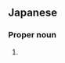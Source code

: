 ==Japanese==
{{ja-kanjitab|す|もん|k2=ま|とう|k3=と|らつ|k4=ら|yomi=irr|sort=すまとら}}
{{ateji|c=y|sort=すまとら}}

===Proper noun===
{{ja-pos|proper|スマトラ}}

# {{rare spelling of|スマトラ|lang=ja|sort=すまとら}}